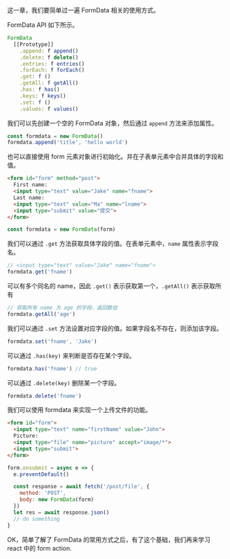 这一章，我们要简单过一遍 FormData 相关的使用方式。

FormData API 如下所示。

```ts
FormData
  [[Prototype]]
    .append: f append()
    .delete: f delete()
    .entries: f entries()
    .forEach: f forEach()
    .get: f ()
    .getAll: f getAll()
    .has: f has()
    .keys: f keys()
    .set: f ()
    .values: f values()
```


我们可以先创建一个空的 FormData 对象，然后通过 `append` 方法来添加属性。

```javascript
const formdata = new FormData()
formdata.append('title', 'hello world')
```

也可以直接使用 form 元素对象进行初始化。并在子表单元素中合并具体的字段和值。

```html
<form id="form" method="post">
  First name:
  <input type="text" value="Jake" name="fname">
  Last name:
  <input type="text" value="Ma" name="lname">
  <input type="submit" value="提交">
</form>
```
```javascript
const formdata = new FormData(form)
```

我们可以通过 `.get` 方法获取具体字段的值。在表单元素中，`name` 属性表示字段名。

```js -c
// <input type="text" value="Jake" name="fname">
formdata.get('fname')
```

可以有多个同名的 name，因此 `.get()` 表示获取第一个，`.getAll()` 表示获取所有

```javascript
// 获取所有 name 为 age 的字段，返回数组
formdata.getAll('age')
```

我们可以通过 `.set` 方法设置对应字段的值。如果字段名不存在，则添加该字段。

```javascript
formdata.set('fname', 'Jake')
```

可以通过 `.has(key)` 来判断是否存在某个字段。

```javascript
formdata.has('fname') // true
```

可以通过 `.delete(key)` 删除某一个字段。

```javascript
formdata.delete('fname')
```

我们可以使用 formdata 来实现一个上传文件的功能。

```html
<form id="form">
  <input type="text" name="firstName" value="John">
  Picture:
  <input type="file" name="picture" accept="image/*">
  <input type="submit">
</form>
```

```javascript
form.onsubmit = async e => {
  e.preventDefault()

  const response = await fetch('/post/file', {
    method: 'POST',
    body: new FormData(form)
  })
  let res = await response.json()
  // do something
}
```

OK，简单了解了 FormData 的常用方式之后，有了这个基础，我们再来学习 react 中的 form action.
